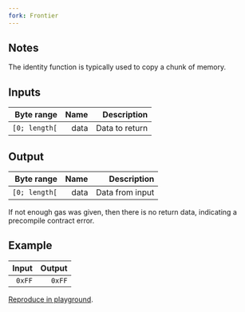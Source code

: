 ```yaml
---
fork: Frontier
---
```


## Notes

The identity function is typically used to copy a chunk of memory.

## Inputs

|    Byte range | Name |    Description |
| ------------: | ---: | -------------: |
| `[0; length[` | data | Data to return |

## Output

|    Byte range | Name |     Description |
| ------------: | ---: | --------------: |
| `[0; length[` | data | Data from input |

If not enough gas was given, then there is no return data, indicating a precompile contract error.

## Example

|  Input | Output |
| -----: | -----: |
| `0xFF` | `0xFF` |

[Reproduce in playground](/playground?unit=Wei&codeType=Mnemonic&code='wFirsWplaceqparameters%20in%20memorybFFjdata~0vMSTOREvvwDoqcall~1QX3FQ_1YX1FY_4jaddressZ4%200xFFFFFFFFjgasvSTATICCALLvvwPutqresulWalonVonqstackvPOPb20vMLOAD'~Z1j%2F%2F%20v%5Cnq%20thVj%20wb~0x_Offset~ZvPUSHYjargsXSizebWt%20Ve%20Qjret%01QVWXYZ_bjqvw~_).
